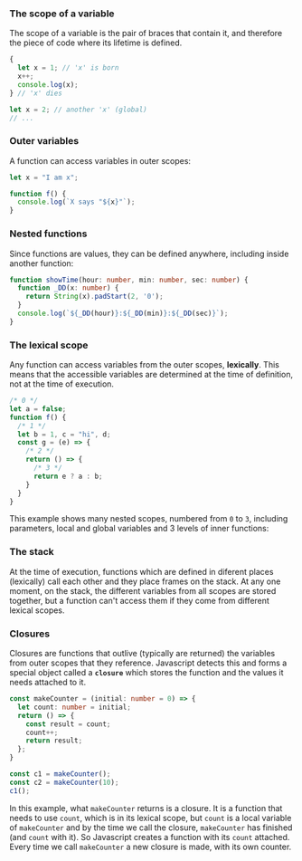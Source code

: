 
### The scope of a variable

The scope of a variable is the pair of braces that contain it, and therefore the piece of code where its lifetime is defined.

```javascript
{
  let x = 1; // 'x' is born
  x++;
  console.log(x);
} // 'x' dies

let x = 2; // another 'x' (global)
// ...
```

### Outer variables

A function can access variables in outer scopes:
```javascript
let x = "I am x";

function f() {
  console.log(`X says "${x}"`);
}

```

### Nested functions

Since functions are values, they can be defined anywhere, including inside another function:

```typescript
function showTime(hour: number, min: number, sec: number) {
  function _DD(x: number) {
    return String(x).padStart(2, '0');
  }
  console.log(`${_DD(hour)}:${_DD(min)}:${_DD(sec)}`);
}
```

### The lexical scope

Any function can access variables from the outer scopes, **lexically**. This means that the accessible variables are determined at the time of definition, not at the time of execution.

```javascript
/* 0 */
let a = false;
function f() { 
  /* 1 */
  let b = 1, c = "hi", d;
  const g = (e) => {
    /* 2 */
    return () => {
      /* 3 */
      return e ? a : b;
    }
  }
}
```

This example shows many nested scopes, numbered from `0` to `3`, including parameters, local and global variables and 3 levels of inner functions:


### The stack

At the time of execution, functions which are defined in diferent places (lexically) call each other and they place frames on the stack. At any one moment, on the stack, the different variables from all scopes are stored together, but a function can't access them if they come from different lexical scopes.

### Closures

Closures are functions that outlive (typically are returned) the variables from outer scopes that they reference. Javascript detects this and forms a special object called a **`closure`** which stores the function and the values it needs attached to it.

```typescript
const makeCounter = (initial: number = 0) => {
  let count: number = initial;
  return () => {
    const result = count;
    count++;
    return result;
  };
}

const c1 = makeCounter();
const c2 = makeCounter(10);
c1();
```

In this example, what `makeCounter` returns is a closure. It is a function that needs to use `count`, which is in its lexical scope, but `count` is a local variable of `makeCounter` and by the time we call the closure, `makeCounter` has finished (and `count` with it). So Javascript creates a function with its `count` attached. Every time we call `makeCounter` a new closure is made, with its own counter.


